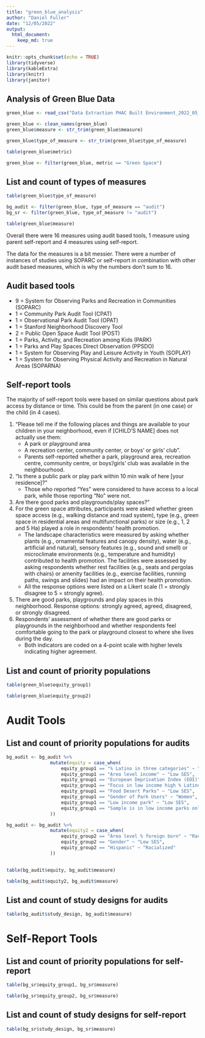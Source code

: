 ```yaml
---
title: "green_blue_analysis"
author: "Daniel Fuller"
date: "12/05/2022"
output:
  html_document:
    keep_md: true
---
```


```r
knitr::opts_chunk$set(echo = TRUE)
library(tidyverse)
library(kableExtra)
library(knitr)
library(janitor)
```

## Analysis of Green Blue Data

```r
green_blue <- read_csv("Data Extraction PHAC Built Environment_2022_05_16.csv")

green_blue <- clean_names(green_blue)
green_blue$measure <- str_trim(green_blue$measure)

green_blue$type_of_measure <- str_trim(green_blue$type_of_measure)

table(green_blue$metric)

green_blue <- filter(green_blue, metric == "Green Space")
```

## List and count of types of measures

```r
table(green_blue$type_of_measure)

bg_audit <- filter(green_blue, type_of_measure == "audit")
bg_sr <- filter(green_blue, type_of_measure != "audit")

table(green_blue$measure)
```

Overall there were 16 measures using audit based tools, 1 measure using parent self-report and 4 measures using self-report. 

The data for the measures is a bit messier. There were a number of instances of studies using SOPARC or self-report in combination with other audit based measures, which is why the numbers don't sum to 16.  

## Audit based tools
* 9 = System for Observing Parks and Recreation in Communities (SOPARC)
* 1 = Community Park Audit Tool (CPAT)
* 1 = Observational Park Audit Tool (OPAT)
- 1 = Stanford Neighborhood Discovery Tool 
- 2 = Public Open Space Audit Tool (POST)
- 1 = Parks, Activity, and Recreation among Kids (PARK) 
- 1 = Parks and Play Spaces Direct Observation (PPSDO)
- 1 = System for Observing Play and Leisure Activity in Youth (SOPLAY) 
- 1 = System for Observing Physical Activity and Recreation in Natural Areas (SOPARNA)

## Self-report tools

The majority of self-report tools were based on similar questions about park access by distance or time. This could be from the parent (in one case) or the child (in 4 cases). 

1. “Please tell me if the following places and things are available to your children in your neighborhood, even if [CHILD'S NAME] does not actually use them: 
    * A park or playground area
    * A recreation center, community center, or boys’ or girls’ club”. 
    * Parents self-reported whether a park, playground area, recreation centre, community centre, or boys’/girls’ club was available in the neighbourhood. 
2. “Is there a public park or play park within 10 min walk of here [your residence]?” 
    * Those who reported “Yes” were considered to have access to a local park, while those reporting “No” were not. 
3. Are there good parks and playgrounds/play spaces?” 
4. For the green space attributes, participants were asked whether green space access (e.g., walking distance and road system), type (e.g., green space in residential areas and multifunctional parks) or size (e.g., 1, 2 and 5 Ha) played a role in respondents’ health promotion. 
    * The landscape characteristics were measured by asking whether plants (e.g., ornamental features and canopy density), water (e.g., artificial and natural), sensory features (e.g., sound and smell) or microclimate environments (e.g., temperature and humidity) contributed to health promotion. The facilities were assessed by asking respondents whether rest facilities (e.g., seats and pergolas with chairs) or amenity facilities (e.g., exercise facilities, running paths, swings and slides) had an impact on their health promotion. 
    * All the response options were listed on a Likert scale (1 = strongly disagree to 5 = strongly agree). 
5. There are good parks, playgrounds and play spaces in this neighborhood. Response options: strongly agreed, agreed, disagreed, or strongly disagreed. 
6. Respondents’ assessment of whether there are good parks or playgrounds in the neighborhood and whether respondents feel comfortable going to the park or playground closest to where she lives during the day. 
    * Both indicators are coded on a 4-point scale with higher levels indicating higher agreement. 
    
## List and count of priority populations

```r
table(green_blue$equity_group1)

table(green_blue$equity_group2)
```

# Audit Tools

## List and count of priority populations for audits

```r
bg_audit <- bg_audit %>% 
            	mutate(equity = case_when(
            		equity_group1 == "% Latino in three categories" ~ "Racialized",
            		equity_group1 == "Area level income" ~ "Low SES",
            		equity_group1 == "European Deprivation Index (EDI)" ~ "Low SES",
            		equity_group1 == "Focus in low income high % Latino areas" ~ "Racialized",
            		equity_group1 == "Food Desert Parks" ~ "Low SES",
            		equity_group1 == "Gender of Park Users" ~ "Women",
            		equity_group1 == "Low income park" ~ "Low SES",
            		equity_group1 == "Sample is in low income parks only" ~ "Low SES"
            	))

bg_audit <- bg_audit %>% 
            	mutate(equity2 = case_when(
            		equity_group2 == "Area level % foreign born" ~ "Racialized",
            		equity_group2 == "Gender" ~ "Low SES",
            		equity_group2 == "Hispanic" ~ "Racialized"
            	))
          

table(bg_audit$equity, bg_audit$measure)

table(bg_audit$equity2, bg_audit$measure)
```

## List and count of study designs for audits


```r
table(bg_audit$study_design, bg_audit$measure)
```

# Self-Report Tools

## List and count of priority populations for self-report

```r
table(bg_sr$equity_group1, bg_sr$measure)

table(bg_sr$equity_group2, bg_sr$measure)
```

## List and count of study designs for self-report


```r
table(bg_sr$study_design, bg_sr$measure)
```

